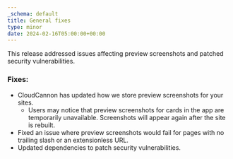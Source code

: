 ```yaml
---
_schema: default
title: General fixes
type: minor
date: 2024-02-16T05:00:00+00:00
---
```

This release addressed issues affecting preview screenshots and patched security vulnerabilities.

### Fixes:

* CloudCannon has updated how we store preview screenshots for your sites.
  * Users may notice that preview screenshots for cards in the app are temporarily unavailable. Screenshots will appear again after the site is rebuilt.
* Fixed an issue where preview screenshots would fail for pages with no trailing slash or an extensionless URL.
* Updated dependencies to patch security vulnerabilities.
